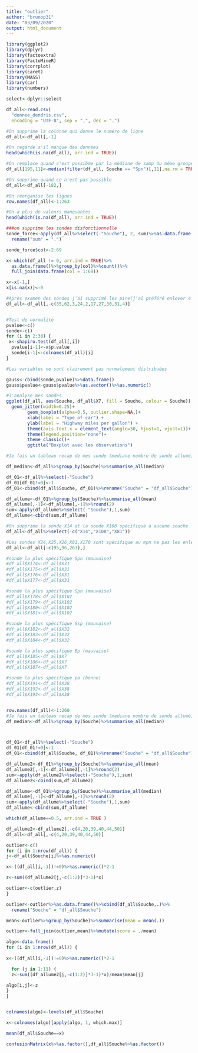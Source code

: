 ```yaml
---
title: "outlier"
author: "brunop31"
date: "03/09/2020"
output: html_document
---
```

```r
library(ggplot2)
library(dplyr)
library(factoextra)
library(FactoMineR)
library(corrplot)
library(caret)
library(MASS)
library(car)
library(numbers)

select<-dplyr::select

df_all<-read.csv(
  "donnee_dendris.csv",
  encoding = "UTF-8", sep = ",", dec = ".")

#On supprime la colonne qui donne le numéro de ligne
df_all<-df_all[,-1]

#On regarde s'il manque des données
head(which(is.na(df_all), arr.ind = TRUE))

#On remplace quand c'est possibme par la médiane de samp du même groupe
df_all[195,11]<-median(filter(df_all, Souche == "Spn")[,11],na.rm = TRUE)

#On supprime quand ce n'est pas possible
df_all<-df_all[-182,]

#On réorganise les lignes
row.names(df_all)<-1:263

#On a plus de valeurs manquantes
head(which(is.na(df_all), arr.ind = TRUE))

###on supprime les sondes disfonctionnelle
sonde_force<-apply(df_all%>%select(-"Souche"), 2, sum)%>%as.data.frame()%>%
  rename("sum" = ".")

sonde_force$col<-2:69

x<-which(df_all != 0, arr.ind = TRUE)%>%
  as.data.frame()%>%group_by(col)%>%count()%>%
  full_join(data.frame(col = 1:69))

x<-x[-1,]  
x[is.na(x)]<-0

#Après examen des sondes j'ai supprimé les pire(j'ai préféré enlever 4 que 5)
df_all<-df_all[,-c(35,62,3,24,2,17,27,30,31,4)]


#Test de normalité
pvalue<-c()
sonde<-c()
for (i in 2:36) {
 x<-shapiro.test(df_all[,i])
  pvalue[i-1]<-x$p.value
  sonde[i-1]<-colnames(df_all)[i]
}

#Les variables ne sont clairement pas normalement distribuées

gauss<-cbind(sonde,pvalue)%>%data.frame()
gauss$pvalue<-gauss$pvalue%>%as.vector()%>%as.numeric()

#J'analyse mes sondes
ggplot(df_all, aes(Souche, df_all$X7, fill = Souche, colour = Souche)) +
  geom_jitter(width=0.25)+
        geom_boxplot(alpha=0.5, outlier.shape=NA,)+  
        xlab(label = "Type of car") +
        ylab(label = "Highway miles per gallon") +
        theme(axis.text.x = element_text(angle=30, hjust=1, vjust=1))+
        theme(legend.position="none")+
        theme_classic()+
        ggtitle("Boxplot avec les observations")

#Je fais un tableau recap de mes sonde (mediane nombre de sonde allumé)

df_median<-df_all%>%group_by(Souche)%>%summarise_all(median)

df_01<-df_all%>%select(-"Souche")
df_01[df_01!=0]<-1
df_01<-cbind(df_all$Souche, df_01)%>%rename("Souche" = "df_all$Souche")

df_allume<-df_01%>%group_by(Souche)%>%summarise_all(mean)
df_allume[,-1]<-df_allume[,-1]%>%round(2)
sum<-apply(df_allume%>%select(-"Souche"),1,sum)
df_allume<-cbind(sum,df_allume)

#On supprime la sonde X14 et la sonde X108 spécifique à aucune souche
df_all<-df_all%>%select(-c("X14","X108","X81"))

#Les sondes X24,X25,X26,X81,X170 sont spécifique au mpn ne pas les enlever
df_all<-df_all[-c(95,96,263),]
```


```r
#sonde la plus spécifique Spn (mauvaise)
#df_all$X174<-df_all$X31
#df_all$X175<-df_all$X31
#df_all$X176<-df_all$X31
#df_all$X177<-df_all$X31

#sonde la plus spécifique Spn (mauvaise)
#df_all$X178<-df_all$X102
#df_all$X179<-df_all$X102
#df_all$X180<-df_all$X102
#df_all$X181<-df_all$X102

#sonde la plus spécifique Ssp (mauvaise)
#df_all$X182<-df_all$X32
#df_all$X183<-df_all$X32
#df_all$X184<-df_all$X32

#sonde la plus spécifique Bp (mauvaise)
#df_all$X185<-df_all$X7
#df_all$X186<-df_all$X7
#df_all$X187<-df_all$X7

#sonde la plus spécifique pa (bonne)
#df_all$X191<-df_all$X38
#df_all$X192<-df_all$X38
#df_all$X193<-df_all$X38


row.names(df_all)<-1:260
#Je fais un tableau recap de mes sonde (mediane nombre de sonde allumé)
df_median<-df_all%>%group_by(Souche)%>%summarise_all(median)



df_01<-df_all%>%select(-"Souche")
df_01[df_01!=0]<-1
df_01<-cbind(df_all$Souche, df_01)%>%rename("Souche" = "df_all$Souche")

df_allume2<-df_01%>%group_by(Souche)%>%summarise_all(mean)
df_allume2[,-1]<-df_allume2[,-1]%>%round(2)
sum<-apply(df_allume2%>%select(-"Souche"),1,sum)
df_allume2<-cbind(sum,df_allume2)

df_allume<-df_01%>%group_by(Souche)%>%summarise_all(median)
df_allume[,-1]<-df_allume[,-1]%>%round(2)
sum<-apply(df_allume%>%select(-"Souche"),1,sum)
df_allume<-cbind(sum,df_allume)

which(df_allume==0.5, arr.ind = TRUE )
```

```r
df_allume2<-df_allume2[,-c(4,20,39,40,44,50)]
df_all<-df_all[,-c(4,20,39,40,44,50)]
```


```r
outlier<-c()
for (i in 1:nrow(df_all)) {
j<-df_all$Souche[i]%>%as.numeric()

x<-((df_all[i,-1])!=0)%>%as.numeric()*2-1

z<-sum((df_allume2[j,-c(1:2)]*3-1)*x)

outlier<-c(outlier,z)
}

outlier<-outlier%>%as.data.frame()%>%cbind(df_all$Souche,.)%>%
  rename("Souche" = "df_all$Souche")

mean<-outlier%>%group_by(Souche)%>%summarise(mean = mean(.))

outlier<-full_join(outlier,mean)%>%mutate(score = ./mean)
```

```r
algo<-data.frame()
for (i in 1:nrow(df_all)) {
  
x<-((df_all[i,-1])!=0)%>%as.numeric()*2-1

  for (j in 1:11) {
  z<-sum((df_allume2[j,-c(1:2)]*3-1)*x)/mean$mean[j]

algo[i,j]<-z
}
}


colnames(algo)<-levels(df_all$Souche)

x<-colnames(algo)[apply(algo, 1, which.max)]

mean(df_all$Souche==x)

confusionMatrix(x%>%as.factor(),df_all$Souche%>%as.factor())
```

